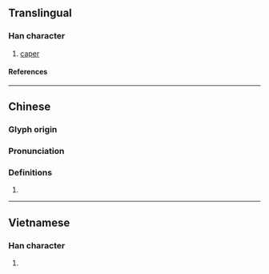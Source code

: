 {{character info/new}}
==Translingual==

===Han character===
{{Han char|rn=64|rad=手|as=03|sn=6|four=58017|canj=QON|ids=⿰扌乞}}

# [[caper]]

====References====
{{Han ref|kx=0418.060|dkj=11806|dj=0765.010|hdz=31831.030|uh=6262}}

----

==Chinese==
{{zh-forms}}

===Glyph origin===
{{Han etym}}

===Pronunciation===
{{zh-pron
|m=gǔ,qì,gē
|c=gwat1,ngat6
|mc=y
|oc=y
|cat=
}}

===Definitions===
{{zh-hanzi}}

# {{rfdef|zh}}

----

==Vietnamese==

===Han character===
{{vi-readings|rs=手03|reading=ngắt}}

# {{defn|lang=vi|sort=手03}}
